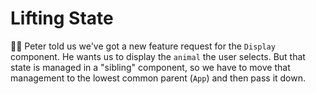 # Lifting State

👨‍💼 Peter told us we've got a new feature request for the `Display` component. He
wants us to display the `animal` the user selects. But that state is managed in
a "sibling" component, so we have to move that management to the lowest common
parent (`App`) and then pass it down.

